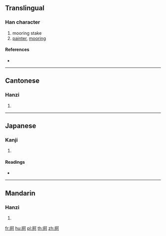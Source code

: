==Translingual==

===Han character===
{{Han char|rn=90|rad=爿|as=05|sn=9|four=27220|canj=VMMNR}}

# mooring stake
# [[painter]], [[mooring]]

====References====
* {{Han ref|kx=0691.190|dkj=19767|dj=1104.160|hdz=42374.080|uh=7241|ud=29249|bh=CFB7|bd=53175}}

----

==Cantonese==

===Hanzi===
{{yue-hanzi|jyut=|y=go1, o1}}

# {{defn|lang=yue|sort=爿05}}

----

==Japanese==

===Kanji===
{{ja-kanji|grade=|rs=爿05}}

# {{defn|lang=ja|sort=爿05}}

====Readings====
* {{ja-readings|on=[[か]] (ka)|kun=[[くい]] (kui)}}

----

==Mandarin==

===Hanzi===
{{cmn-hanzi|pin=[[gē]] ([[ge1]])|wg=ko<sup>1</sup>}}

# {{defn|lang=cmn|sort=爿05}}

[[fr:牁]]
[[hu:牁]]
[[pl:牁]]
[[th:牁]]
[[zh:牁]]